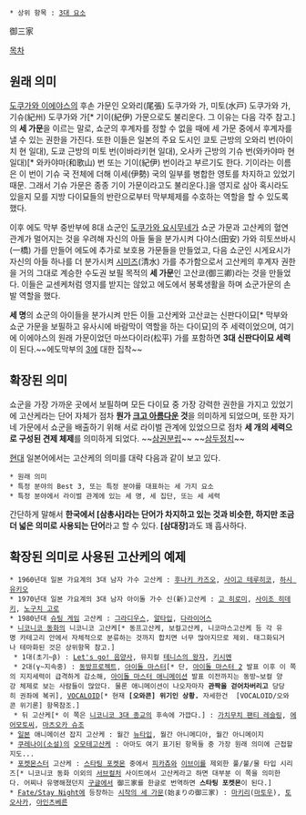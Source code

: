  * 상위 항목 : [[3대 요소]]
御三家

[[목차]]
== 원래 의미 ==
[[도쿠가와 이에야스]]의 후손 가문인 오와리(尾張) 도쿠가와 가, 미토(水戸) 도쿠가와 가, 기슈(紀州) 도쿠가와 가[* 기이(紀伊) 가문으로도 불리운다. 그 이유는 다음 각주 참고.]의 '''세 가문'''을 이르는 말로, 쇼군의 후계자를 정할 수 없을 때에 세 가문 중에서 후계자를 낼 수 있는 권한을 가진다. 또한 이들은 일본의 주요 도시인 쿄토 근방의 오와리 번(아이치 현 일대), 도쿄 근방의 미토 번(이바라키현 일대), 오사카 근방의 기슈 번(와카야마 현 일대)[* 와카야마(和歌山) 번 또는 기이(紀伊) 번이라고 부르기도 한다. 기이라는 이름은 이 번이 기슈 국 전체에 더해 이세(伊勢) 국의 일부를 병합한 영토를 차지하고 있었기 때문. 그래서 기슈 가문은 종종 기이 가문이라고도 불리운다.]을 영지로 삼아 혹시라도 있을지 모를 지방 다이묘들의 반란으로부터 막부체제를 수호하는 역할을 할 수 있도록 했다.

이후 에도 막부 중반부에 8대 쇼군인 [[도쿠가와 요시무네]]가 쇼군 가문과 고산케의 혈연 관계가 멀어지는 것을 우려해 자신의 아들 둘을 분가시켜 다야스(田安) 가와 히토쓰바시(一橋) 가를 만들어 에도에 추가로 보호용 가문들을 만들었고, 다음 쇼군인 시게요시가 자신의 아들 하나를 더 분가시켜 [[시미즈]](清水) 가를 추가함으로서 고산케의 후계자 권한을 거의 그대로 계승한 수도권 보필 목적의 '''세 가문'''인 고산쿄(御三卿)라는 것을 만들었다. 이들은 교센케처럼 영지를 받지는 않았고 에도에서 봉록생활을 하며 쇼군가문의 손발 역할을 했다.

'''세 명'''의 쇼군의 아이들을 분가시켜 만든 이들 고산케와 고산쿄는 신판다이묘[* 막부와 쇼군 가문을 보필하고 유사시에 바람막이 역할을 하는 다이묘]의 주 세력이었으며, 여기에 이에야스의 원래 가문이었던 마쓰다이라(松平) 가를 포함하면 '''3대 신판다이묘 세력'''이 된다.~~에도막부의 [[3]]에 대한 집착~~

== 확장된 의미 ==
쇼군을 가장 가까운 곳에서 보필하며 모든 다이묘 중 가장 강력한 권한을 가지고 있었기에 고산케라는 단어 자체가 점차 '''뭔가 [[크고 아름다운]] 것'''을 의미하게 되었으며, 또한 자기네 가문에서 쇼군을 배출하기 위해 서로 라이벌 관계에 있었으므로 점차 '''세 개의 세력으로 구성된 견제 체제'''를 의미하게 되었다. ~~[[삼권분립]]~~ ~~[[삼두정치]]~~

[[현대]] 일본어에서는 고산케의 의미를 대략 다음과 같이 보고 있다.
 * 원래 의미
 * 특정 분야의 Best 3, 또는 특정 분야를 대표하는 세 가지 요소
 * 특정 분야에서 라이벌 관계에 있는 세 명, 세 집단, 또는 세 세력

간단하게 말해서 '''한국에서 [삼총사]라는 단어가 차지하고 있는 것과 비슷한, 하지만 조금 더 넓은 의미로 사용되는 단어'''라고 할 수 있다. '''[삼대장]'''과도 꽤 흡사하다.
== 확장된 의미로 사용된 고산케의 예제 ==
 * 1960년대 일본 가요계의 3대 남자 가수 고산케 : [[후나키 카즈오]], [[사이고 테루히코]], [[하시 유키오]]
 * 1970년대 일본 가요계의 3대 남자 아이돌 가수 신(新)고산케 : [[고 히로미]], [[사이조 히데키]], [[노구치 고로]]
 * 1980년대 [[슈팅 게임]] 고산케 : [[그라디우스]], [[알타입]], [[다라이어스]]
 * [[니코니코 동화]]의 니코니코 고산케[* 동프고산케, 보컬고산케, 니코마스고산케 등 각 유명 카테고리 안에서 자체적으로 분류하는 것까지 합치면 너무 많아지므로 제외. 태그화되거나 테마화된 것은 상위항목 참고.]
  * 1대(초기~β) : [[Let's go! 음양사]], 뮤지컬 [[테니스의 왕자]], [[키시멘]]
  * 2대(γ~지속중) : [[동방프로젝트]], [[아이돌 마스터]][* 단, [[아이돌 마스터 2]] 발표 이후 이 쪽의 지지세력이 급격하게 감소해, [[아이돌 마스터 애니메이션]] 발표 이전까지는 동방~보컬 양강 체제로 보는 사람들이 많았다. 물론 애니메이션이 나오자마자 '''관짝을 걷어차버리고''' 당당히 권좌에 복귀], [[VOCALOID]][* 현재 '''[오와콘] 위기인 상황.''' 자세한건  [VOCALOID/오와콘 위기론] 항목참조.]
  * 뒤 고산케[* 이 쪽은 [[니코니코 3대 종교]]의 후속에 가깝다.] : [[가치무치 팬티 레슬링]], [[에어모토씨]], [[마츠오카 슈조]]
 * [[일본]] 애니메이션 잡지 고산케 : 월간 [[뉴타입]], 월간 아니메디아, 월간 아니메이지
 * [[쿠레나이(소설)]]의 [[오모테고산케]] : 아마도 여기 표기된 항목들 중 가장 원래 의미에 근접할지도...
 * [[포켓몬스터]] 고산케 : [[스타팅 포켓몬]] 중에서 [[피카츄]]와 [[이브이]]를 제외한 풀/불/물 타입 시리즈[* 니코니코 동화 이외의 [[서브컬처]] 사이트에서 고산케라고 하면 대부분 이 쪽을 의미한다. 어찌나 유명해졌던지 [[구글]]에서 御三家를 한글로 번역하면 '''스타팅 포켓몬'''이 된다.]
 * [[Fate/Stay Night]]에 등장하는 [[시작의 세 가문]](始まりの御三家) : [[마키리]]([[마토우]]), [[토오사카]], [[아인츠베른]]
